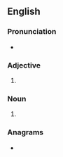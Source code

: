 ==English==

===Pronunciation===
* {{IPA|/əˈki.ən/|lang=en}}

===Adjective===
{{en-adj|-}}

# {{alternative spelling of|Achaean|lang=en}}

===Noun===
{{en-noun}}

# {{alternative spelling of|Achaean|lang=en}}

===Anagrams===
* {{anagrams|en|a=aacehn|Aachen}}